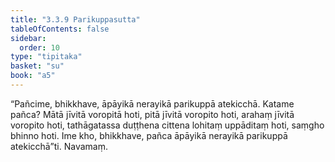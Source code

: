 ```yaml
---
title: "3.3.9 Parikuppasutta"
tableOfContents: false
sidebar:
  order: 10
type: "tipitaka"
basket: "su"
book: "a5"
---
```



<DynamicBreadcrumb />

<Division number="129" book="a5" bookNo="16" page="129">

<Paragraph number="725" book="a5">
“Pañcime, bhikkhave, āpāyikā nerayikā parikuppā atekicchā. Katame pañca? Mātā jīvitā voropitā hoti, pitā jīvitā voropito hoti, arahaṃ jīvitā voropito hoti, tathāgatassa duṭṭhena cittena lohitaṃ uppāditaṃ hoti, saṃgho bhinno hoti. Ime kho, bhikkhave, pañca āpāyikā nerayikā parikuppā atekicchā”ti.

</Paragraph>
</Division>

<Paragraph number="726" type="center" book="a5">
Navamaṃ.
</Paragraph>